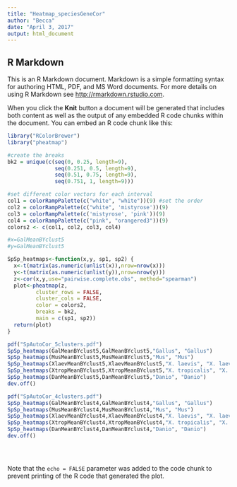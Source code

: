 ```yaml
---
title: "Heatmap_speciesGeneCor"
author: "Becca"
date: "April 3, 2017"
output: html_document
---
```

## R Markdown

This is an R Markdown document. Markdown is a simple formatting syntax for authoring HTML, PDF, and MS Word documents. For more details on using R Markdown see <http://rmarkdown.rstudio.com>.

When you click the **Knit** button a document will be generated that includes both content as well as the output of any embedded R code chunks within the document. You can embed an R code chunk like this:

```r
library("RColorBrewer")
library("pheatmap")

#create the breaks
bk2 = unique(c(seq(0, 0.25, length=9), 
               seq(0.251, 0.5, length=9), 
               seq(0.51, 0.75, length=9),
               seq(0.751, 1, length=9)))

#set different color vectors for each interval
col1 = colorRampPalette(c("white", "white"))(9) #set the order 
col2 = colorRampPalette(c("white", 'mistyrose'))(9)
col3 = colorRampPalette(c('mistyrose', 'pink'))(9)
col4 = colorRampPalette(c("pink", "orangered3"))(9)
colors2 <- c(col1, col2, col3, col4)

#x=GalMeanBYclust5
#y=GalMeanBYclust5

SpSp_heatmaps<-function(x,y, sp1, sp2) {
  x<-t(matrix(as.numeric(unlist(x)),nrow=nrow(x)))
  y<-t(matrix(as.numeric(unlist(y)),nrow=nrow(y)))
  z<-cor(x,y,use="pairwise.complete.obs", method="spearman")
  plot<-pheatmap(z, 
         cluster_rows = FALSE, 
         cluster_cols = FALSE, 
         color = colors2,
         breaks = bk2, 
         main = c(sp1, sp2))
  return(plot)
}

pdf("SpAutoCor_5clusters.pdf")
SpSp_heatmaps(GalMeanBYclust5,GalMeanBYclust5,"Gallus", "Gallus")
SpSp_heatmaps(MusMeanBYclust5,MusMeanBYclust5,"Mus", "Mus")
SpSp_heatmaps(XlaevMeanBYclust5,XlaevMeanBYclust5,"X. laevis", "X. laevis")
SpSp_heatmaps(XtropMeanBYclust5,XtropMeanBYclust5,"X. tropicalis", "X. tropicalis")
SpSp_heatmaps(DanMeanBYclust5,DanMeanBYclust5,"Danio", "Danio")
dev.off()  

pdf("SpAutoCor_4clusters.pdf")
SpSp_heatmaps(GalMeanBYclust4,GalMeanBYclust4,"Gallus", "Gallus")
SpSp_heatmaps(MusMeanBYclust4,MusMeanBYclust4,"Mus", "Mus")
SpSp_heatmaps(XlaevMeanBYclust4,XlaevMeanBYclust4,"X. laevis", "X. laevis")
SpSp_heatmaps(XtropMeanBYclust4,XtropMeanBYclust4,"X. tropicalis", "X. tropicalis")
SpSp_heatmaps(DanMeanBYclust4,DanMeanBYclust4,"Danio", "Danio")
dev.off()  


  

```


Note that the `echo = FALSE` parameter was added to the code chunk to prevent printing of the R code that generated the plot.
